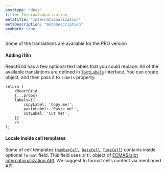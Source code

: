 ```yaml
---
posttype: "docs"
title: Internationalization
metaTitle: "Internationalization"
metaDescription: "metaDescription"
proMark: true
---
```


<Alert color="primary">
	<i class="fas fa-exclamation-circle pr-3"></i>
	Some of the translations are available for the PRO version
</Alert>

#### Adding i18n

ReactGrid has a few optional text labels that you could replace. All of the available translations are defined in 
[`TextLabels`](/docs/3.0/7-api/0-interfaces/90-textlabels/) interface. You can create object, and then pass it to `labels`
property.

```tsx
return (
	<ReactGrid
    {...props}
    labels={{
        copyLabel: 'Copy me!',
        pasteLabel: 'Paste me!',
        cutLabel: 'Cut me!',
    }}
	/>
);
```

#### Locale inside cell templates

Some of cell templates ([`NumberCell`](/docs/3.0/4-cell-templates/7-NumberCell/), [`DateCell`](/docs/3.0/4-cell-templates/3-DateCell/),
[`TimeCell`](/docs/3.0/4-cell-templates/9-TimeCell/)) contains inside optional `format` field. This field uses 
`Intl` object of [ECMAScript Internationalization API](https://developer.mozilla.org/en-US/docs/Web/JavaScript/Reference/Global_Objects/Intl).
We suggest to format cells content via mentioned API.
